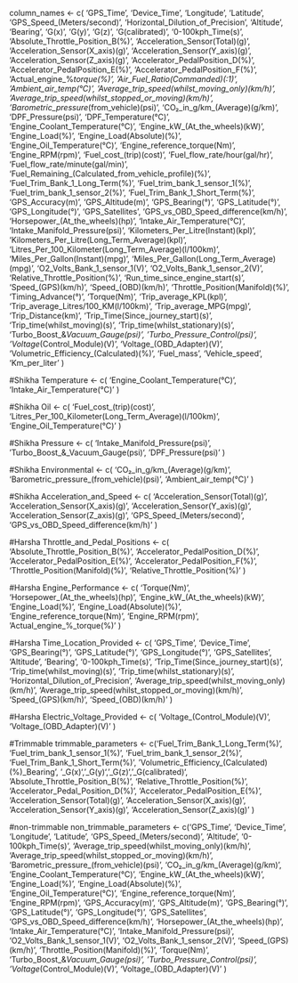 
column_names <- c(
  'GPS_Time', 'Device_Time', 'Longitude', 'Latitude',
  'GPS_Speed_(Meters/second)', 'Horizontal_Dilution_of_Precision',
  'Altitude', 'Bearing', 'G(x)', 'G(y)', 'G(z)', 'G(calibrated)',
  '0-100kph_Time(s)', 'Absolute_Throttle_Position_B(%)',
  'Acceleration_Sensor(Total)(g)', 'Acceleration_Sensor(X_axis)(g)',
  'Acceleration_Sensor(Y_axis)(g)', 'Acceleration_Sensor(Z_axis)(g)',
  'Accelerator_PedalPosition_D(%)', 'Accelerator_PedalPosition_E(%)',
  'Accelerator_PedalPosition_F(%)', 'Actual_engine_%_torque(%)',
  'Air_Fuel_Ratio(Commanded)(:1)', 'Ambient_air_temp(°C)',
  'Average_trip_speed(whilst_moving_only)(km/h)',
  'Average_trip_speed(whilst_stopped_or_moving)(km/h)',
  'Barometric_pressure_(from_vehicle)(psi)',
  'CO₂_in_g/km_(Average)(g/km)', 'DPF_Pressure(psi)',
  'DPF_Temperature(°C)', 'Engine_Coolant_Temperature(°C)',
  'Engine_kW_(At_the_wheels)(kW)', 'Engine_Load(%)',
  'Engine_Load(Absolute)(%)', 'Engine_Oil_Temperature(°C)',
  'Engine_reference_torque(Nm)', 'Engine_RPM(rpm)',
  'Fuel_cost_(trip)(cost)', 'Fuel_flow_rate/hour(gal/hr)',
  'Fuel_flow_rate/minute(gal/min)',
  'Fuel_Remaining_(Calculated_from_vehicle_profile)(%)',
  'Fuel_Trim_Bank_1_Long_Term(%)', 'Fuel_trim_bank_1_sensor_1(%)',
  'Fuel_trim_bank_1_sensor_2(%)', 'Fuel_Trim_Bank_1_Short_Term(%)',
  'GPS_Accuracy(m)', 'GPS_Altitude(m)', 'GPS_Bearing(°)',
  'GPS_Latitude(°)', 'GPS_Longitude(°)', 'GPS_Satellites',
  'GPS_vs_OBD_Speed_difference(km/h)', 'Horsepower_(At_the_wheels)(hp)',
  'Intake_Air_Temperature(°C)', 'Intake_Manifold_Pressure(psi)',
  'Kilometers_Per_Litre(Instant)(kpl)',
  'Kilometers_Per_Litre(Long_Term_Average)(kpl)',
  'Litres_Per_100_Kilometer(Long_Term_Average)(l/100km)',
  'Miles_Per_Gallon(Instant)(mpg)',
  'Miles_Per_Gallon(Long_Term_Average)(mpg)',
  'O2_Volts_Bank_1_sensor_1(V)', 'O2_Volts_Bank_1_sensor_2(V)',
  'Relative_Throttle_Position(%)', 'Run_time_since_engine_start(s)',
  'Speed_(GPS)(km/h)', 'Speed_(OBD)(km/h)',
  'Throttle_Position(Manifold)(%)', 'Timing_Advance(°)', 'Torque(Nm)',
  'Trip_average_KPL(kpl)', 'Trip_average_Litres/100_KM(l/100km)',
  'Trip_average_MPG(mpg)', 'Trip_Distance(km)',
  'Trip_Time(Since_journey_start)(s)', 'Trip_time(whilst_moving)(s)',
  'Trip_time(whilst_stationary)(s)', 'Turbo_Boost_&_Vacuum_Gauge(psi)',
  'Turbo_Pressure_Control(psi)', 'Voltage_(Control_Module)(V)',
  'Voltage_(OBD_Adapter)(V)', 'Volumetric_Efficiency_(Calculated)(%)',
  'Fuel_mass', 'Vehicle_speed', 'Km_per_liter'
)


#Shikha
Temperature <- c(
  'Engine_Coolant_Temperature(°C)',
  'Intake_Air_Temperature(°C)'
)

#Shikha
Oil <- c(
  'Fuel_cost_(trip)(cost)',
  'Litres_Per_100_Kilometer(Long_Term_Average)(l/100km)',
  'Engine_Oil_Temperature(°C)'
)

#Shikha
Pressure <- c(
  'Intake_Manifold_Pressure(psi)',
  'Turbo_Boost_&_Vacuum_Gauge(psi)',
  'DPF_Pressure(psi)'
)

#Shikha
Environmental <- c(
  'CO₂_in_g/km_(Average)(g/km)',
  'Barometric_pressure_(from_vehicle)(psi)',
  'Ambient_air_temp(°C)'
)

#Shikha
Acceleration_and_Speed <- c(
  'Acceleration_Sensor(Total)(g)',
  'Acceleration_Sensor(X_axis)(g)',
  'Acceleration_Sensor(Y_axis)(g)',
  'Acceleration_Sensor(Z_axis)(g)',
  'GPS_Speed_(Meters/second)',
  'GPS_vs_OBD_Speed_difference(km/h)'
)

#Harsha
Throttle_and_Pedal_Positions <- c(
  'Absolute_Throttle_Position_B(%)',
  'Accelerator_PedalPosition_D(%)',
  'Accelerator_PedalPosition_E(%)',
  'Accelerator_PedalPosition_F(%)',
  'Throttle_Position(Manifold)(%)',
  'Relative_Throttle_Position(%)'
)

#Harsha
Engine_Performance <- c(
  'Torque(Nm)',
  'Horsepower_(At_the_wheels)(hp)',
  'Engine_kW_(At_the_wheels)(kW)',
  'Engine_Load(%)',
  'Engine_Load(Absolute)(%)',
  'Engine_reference_torque(Nm)',
  'Engine_RPM(rpm)',
  'Actual_engine_%_torque(%)'
)

#Harsha
Time_Location_Provided <- c(
  'GPS_Time',
  'Device_Time',
  'GPS_Bearing(°)',
  'GPS_Latitude(°)',
  'GPS_Longitude(°)',
  'GPS_Satellites',
  'Altitude',
  'Bearing',
  '0-100kph_Time(s)',
  'Trip_Time(Since_journey_start)(s)',
  'Trip_time(whilst_moving)(s)',
  'Trip_time(whilst_stationary)(s)',
  'Horizontal_Dilution_of_Precision',
  'Average_trip_speed(whilst_moving_only)(km/h)',
  'Average_trip_speed(whilst_stopped_or_moving)(km/h)',
  'Speed_(GPS)(km/h)',
  'Speed_(OBD)(km/h)'
)

#Harsha
Electric_Voltage_Provided <- c(
  'Voltage_(Control_Module)(V)',
  'Voltage_(OBD_Adapter)(V)'
)


#Trimmable
trimmable_parameters <- c('Fuel_Trim_Bank_1_Long_Term(%)',
  'Fuel_trim_bank_1_sensor_1(%)',
  'Fuel_trim_bank_1_sensor_2(%)',
  'Fuel_Trim_Bank_1_Short_Term(%)',
  'Volumetric_Efficiency_(Calculated)(%)_Bearing',
  '_G(x)',
  '_G(y)',
  '_G(z)',
  '_G(calibrated)',
  'Absolute_Throttle_Position_B(%)',
  'Relative_Throttle_Position(%)',
  'Accelerator_Pedal_Position_D(%)',
  'Accelerator_PedalPosition_E(%)',
  'Acceleration_Sensor(Total)(g)',
  'Acceleration_Sensor(X_axis)(g)',
  'Acceleration_Sensor(Y_axis)(g)',
  'Acceleration_Sensor(Z_axis)(g)'
  )

#non-trimmable
non_trimmable_parameters <- c('GPS_Time',
                              'Device_Time',
                              'Longitude',
                              'Latitude',
                              'GPS_Speed_(Meters/second)',
                              'Altitude',
                              '0-100kph_Time(s)',
                              'Average_trip_speed(whilst_moving_only)(km/h)',
                              'Average_trip_speed(whilst_stopped_or_moving)(km/h)',
                              'Barometric_pressure_(from_vehicle)(psi)',
                              'CO₂_in_g/km_(Average)(g/km)',
                              'Engine_Coolant_Temperature(°C)',
                              'Engine_kW_(At_the_wheels)(kW)',
                              'Engine_Load(%)',
                              'Engine_Load(Absolute)(%)',
                              'Engine_Oil_Temperature(°C)',
                              'Engine_reference_torque(Nm)',
                              'Engine_RPM(rpm)',
                              'GPS_Accuracy(m)',
                              'GPS_Altitude(m)',
                              'GPS_Bearing(°)',
                              'GPS_Latitude(°)',
                              'GPS_Longitude(°)',
                              'GPS_Satellites',
                              'GPS_vs_OBD_Speed_difference(km/h)',
                              'Horsepower_(At_the_wheels)(hp)',
                              'Intake_Air_Temperature(°C)',
                              'Intake_Manifold_Pressure(psi)',
                              'O2_Volts_Bank_1_sensor_1(V)',
                              'O2_Volts_Bank_1_sensor_2(V)',
                              'Speed_(GPS)(km/h)',
                              'Throttle_Position(Manifold)(%)',
                              'Torque(Nm)',
                              'Turbo_Boost_&_Vacuum_Gauge(psi)',
                              'Turbo_Pressure_Control(psi)',
                              'Voltage_(Control_Module)(V)',
                              'Voltage_(OBD_Adapter)(V)'
                              )


    